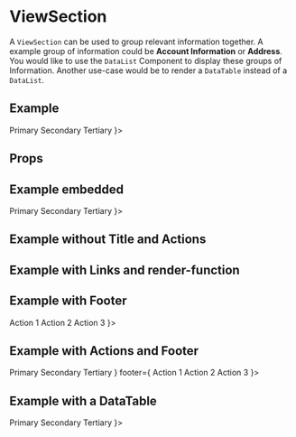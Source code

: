 
<Meta title="Patterns|ViewSection" component={ViewSection} decorators={[ProviderDecorator]} />

# ViewSection

A `ViewSection` can be used to group relevant information together. A example group of information could be **Account Information** or **Address**. You would like to use the `DataList` Component to display these groups of Information. Another use-case would be to render a `DataTable` instead of a `DataList`.

## Example

<Preview>
  <Story name="viewsection-example">
    <ViewSection
        title="common.viewsection.title"
        actions={
            <Stack isInline>
                <PrimaryButton size="sm">Primary</PrimaryButton>
                <SecondaryButton size="sm">Secondary</SecondaryButton>
                <TertiaryButton size="sm">Tertiary</TertiaryButton>
            </Stack>
        }>
        <DataList
            values={[
                {
                    field: 'name',
                    value: chance.name(),
                },
                {
                    field: 'customerNumber',
                    value: chance.integer({
                        min: 100000,
                        max: 99999999,
                    }),
                },
                {
                    field: 'birthday',
                    value: toDateString(chance.date().toISOString()),
                },
            ]}
        />
    </ViewSection>
  </Story>
</Preview>

## Props

<Props of={ViewSection} />

## Example embedded

<Preview>
  <Story name="viewsection-example-embedded">
    <ViewSection
        title="common.viewsection.title"
        isEmbedded
        actions={
            <Stack isInline>
                <PrimaryButton size="sm">Primary</PrimaryButton>
                <SecondaryButton size="sm">Secondary</SecondaryButton>
                <TertiaryButton size="sm">Tertiary</TertiaryButton>
            </Stack>
        }>
        <DataList
            values={[
                {
                    field: 'name',
                    value: chance.name(),
                },
                {
                    field: 'customerNumber',
                    value: chance.integer({
                        min: 100000,
                        max: 99999999,
                    }),
                },
                {
                    field: 'birthday',
                    value: toDateString(chance.date().toISOString()),
                },
            ]}
        />
    </ViewSection>
  </Story>
</Preview>

## Example without Title and Actions

<Preview>
  <Story name="viewsection-example-without-title-and-actions">
    <ViewSection>
        <DataList
            values={[
                {
                    field: 'name',
                    value: chance.name(),
                },
                {
                    field: 'customerNumber',
                    value: chance.integer({
                        min: 100000,
                        max: 99999999,
                    }),
                },
                {
                    field: 'birthday',
                    value: toDateString(chance.date().toISOString()),
                },
            ]}
        />
    </ViewSection>
  </Story>
</Preview>

## Example with Links and render-function

<Preview>
  <Story name="viewsection-example-with-links-and-render-function">
    <ViewSection>
        <DataList
            values={[
                {
                    field: 'link',
                    value: 'Router Link',
                    link: '/',
                },
                {
                    field: 'externalLink',
                    value: 'External Link',
                    link: 'https://trigo-at.github.io/design-system/',
                    isExternal: true,
                },
                {
                    field: 'action',
                    render: () => <TertiaryButton size="sm">Inline Action</TertiaryButton>,
                },
            ]}
        />
    </ViewSection>
  </Story>
</Preview>

## Example with Footer

<Preview>
  <Story name="viewsection-example-with-footer">
    <ViewSection
        title="common.viewsection.title"
        footer={
            <Stack isInline>
                <TertiaryButton size="sm">Action 1</TertiaryButton>
                <TertiaryButton size="sm">Action 2</TertiaryButton>
                <TertiaryButton size="sm">Action 3</TertiaryButton>
            </Stack>
        }>
        <DataList
            values={[
                {
                    field: 'name',
                    value: chance.name(),
                },
                {
                    field: 'customerNumber',
                    value: chance.integer({
                        min: 100000,
                        max: 99999999,
                    }),
                },
                {
                    field: 'birthday',
                    value: toDateString(chance.date().toISOString()),
                },
            ]}
        />
    </ViewSection>
  </Story>
</Preview>

## Example with Actions and Footer

<Preview>
  <Story name="viewsection-example-with-actions-and-footer">
    <ViewSection
        title="common.viewsection.title"
        actions={
            <Stack isInline>
                <PrimaryButton size="sm">Primary</PrimaryButton>
                <SecondaryButton size="sm">Secondary</SecondaryButton>
                <TertiaryButton size="sm">Tertiary</TertiaryButton>
            </Stack>
        }
        footer={
            <Stack isInline>
                <TertiaryButton size="sm">Action 1</TertiaryButton>
                <TertiaryButton size="sm">Action 2</TertiaryButton>
                <TertiaryButton size="sm">Action 3</TertiaryButton>
            </Stack>
        }>
        <DataList
            values={[
                {
                    field: 'name',
                    value: chance.name(),
                },
                {
                    field: 'customerNumber',
                    value: chance.integer({
                        min: 100000,
                        max: 99999999,
                    }),
                },
                {
                    field: 'birthday',
                    value: toDateString(chance.date().toISOString()),
                },
            ]}
        />
    </ViewSection>
  </Story>
</Preview>

## Example with a DataTable

<Preview>
  <Story name="viewsection-example-with-data-table">
    <ViewSection
        title="common.viewsection.title"
        actions={
            <Stack isInline>
                <PrimaryButton size="sm">Primary</PrimaryButton>
                <SecondaryButton size="sm">Secondary</SecondaryButton>
                <TertiaryButton size="sm">Tertiary</TertiaryButton>
            </Stack>
        }>
        <DataTable
            columns={['name', 'name', 'name']}
            animateNewRow
            items={[
                {
                    id: chance.string({length: 20}),
                    columns: [
                        {value: chance.name()},
                        {value: chance.name()},
                        {value: chance.name()},
                    ],
                },
                {
                    id: chance.string({length: 20}),
                    columns: [
                        {value: chance.name()},
                        {value: chance.name()},
                        {value: chance.name()},
                    ],
                },
                {
                    id: chance.string({length: 20}),
                    columns: [
                        {value: chance.name()},
                        {value: chance.name()},
                        {value: chance.name()},
                    ],
                }
            ]}
        />
    </ViewSection>
  </Story>
</Preview>
